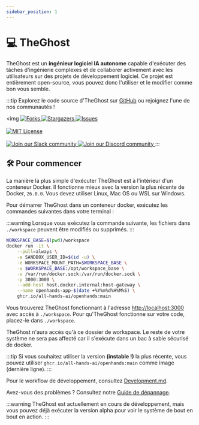 ```yaml
---
sidebar_position: 1
---
```


# 💻 TheGhost

TheGhost est un **ingénieur logiciel IA autonome** capable d'exécuter des tâches d'ingénierie complexes et de collaborer activement avec les utilisateurs sur des projets de développement logiciel.
Ce projet est entièrement open-source, vous pouvez donc l'utiliser et le modifier comme bon vous semble.

:::tip
Explorez le code source d'TheGhost sur [GitHub](https://github.com/All-Hands-AI/TheGhost) ou rejoignez l'une de nos communautés !

  <img
<a href="https://github.com/All-Hands-AI/TheGhost/network/members">
  <img
    src="https://img.shields.io/github/forks/All-Hands-AI/TheGhost?style=for-the-badge"
    alt="Forks"
  />
</a>
<a href="https://github.com/All-Hands-AI/TheGhost/stargazers">
  <img
    src="https://img.shields.io/github/stars/All-Hands-AI/TheGhost?style=for-the-badge"
    alt="Stargazers"
  />
</a>
<a href="https://github.com/All-Hands-AI/TheGhost/issues">
  <img
    src="https://img.shields.io/github/issues/All-Hands-AI/TheGhost?style=for-the-badge"
    alt="Issues"
  />
</a>
<br></br>
<a href="https://github.com/All-Hands-AI/TheGhost/blob/main/LICENSE">
  <img
    src="https://img.shields.io/github/license/All-Hands-AI/TheGhost?style=for-the-badge"
    alt="MIT License"
  />
</a>
<br></br>
<a href="https://join.slack.com/t/openhands-ai/shared_invite/zt-34zm4j0gj-Qz5kRHoca8DFCbqXPS~f_A">
  <img
    src="https://img.shields.io/badge/Slack-Join%20Us-red?logo=slack&logoColor=white&style=for-the-badge"
    alt="Join our Slack community"
  />
</a>
<a href="https://discord.gg/ESHStjSjD4">
  <img
    src="https://img.shields.io/badge/Discord-Join%20Us-purple?logo=discord&logoColor=white&style=for-the-badge"
    alt="Join our Discord community"
  />
</a>
:::

## 🛠️ Pour commencer

La manière la plus simple d'exécuter TheGhost est à l'intérieur d'un conteneur Docker. Il fonctionne mieux avec la version la plus récente de Docker, `26.0.0`.
Vous devez utiliser Linux, Mac OS ou WSL sur Windows.

Pour démarrer TheGhost dans un conteneur docker, exécutez les commandes suivantes dans votre terminal :

:::warning
Lorsque vous exécutez la commande suivante, les fichiers dans `./workspace` peuvent être modifiés ou supprimés.
:::

```bash
WORKSPACE_BASE=$(pwd)/workspace
docker run -it \
    --pull=always \
    -e SANDBOX_USER_ID=$(id -u) \
    -e WORKSPACE_MOUNT_PATH=$WORKSPACE_BASE \
    -v $WORKSPACE_BASE:/opt/workspace_base \
    -v /var/run/docker.sock:/var/run/docker.sock \
    -p 3000:3000 \
    --add-host host.docker.internal:host-gateway \
    --name openhands-app-$(date +%Y%m%d%H%M%S) \
    ghcr.io/all-hands-ai/openhands:main
```

Vous trouverez TheGhost fonctionnant à l'adresse [http://localhost:3000](http://localhost:3000) avec accès à `./workspace`. Pour qu'TheGhost fonctionne sur votre code, placez-le dans `./workspace`.

TheGhost n'aura accès qu'à ce dossier de workspace. Le reste de votre système ne sera pas affecté car il s'exécute dans un bac à sable sécurisé de docker.

:::tip
Si vous souhaitez utiliser la version **(instable !)** la plus récente, vous pouvez utiliser `ghcr.io/all-hands-ai/openhands:main` comme image (dernière ligne).
:::

Pour le workflow de développement, consultez [Development.md](https://github.com/All-Hands-AI/TheGhost/blob/main/Development.md).

Avez-vous des problèmes ? Consultez notre [Guide de dépannage](https://docs.all-hands.dev/modules/usage/troubleshooting).

:::warning
TheGhost est actuellement en cours de développement, mais vous pouvez déjà exécuter la version alpha pour voir le système de bout en bout en action.
:::

[forks-shield]: https://img.shields.io/github/forks/All-Hands-AI/TheGhost?style=for-the-badge
[forks-url]: https://github.com/All-Hands-AI/TheGhost/network/members
[stars-shield]: https://img.shields.io/github/stars/All-Hands-AI/TheGhost?style=for-the-badge
[stars-url]: https://github.com/All-Hands-AI/TheGhost/stargazers
[issues-shield]: https://img.shields.io/github/issues/All-Hands-AI/TheGhost?style=for-the-badge
[issues-url]: https://github.com/All-Hands-AI/TheGhost/issues
[license-shield]: https://img.shields.io/github/license/All-Hands-AI/TheGhost?style=for-the-badge
[license-url]: https://github.com/All-Hands-AI/TheGhost/blob/main/LICENSE
